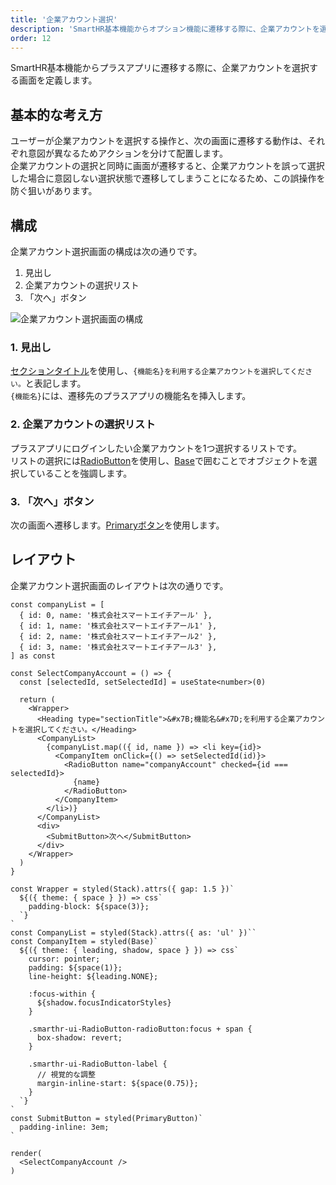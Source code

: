 ```yaml
---
title: '企業アカウント選択'
description: 'SmartHR基本機能からオプション機能に遷移する際に、企業アカウントを選択する画面を定義します。'
order: 12
---
```

SmartHR基本機能からプラスアプリに遷移する際に、企業アカウントを選択する画面を定義します。

## 基本的な考え方

ユーザーが企業アカウントを選択する操作と、次の画面に遷移する動作は、それぞれ意図が異なるためアクションを分けて配置します。  
企業アカウントの選択と同時に画面が遷移すると、企業アカウントを誤って選択した場合に意図しない選択状態で遷移してしまうことになるため、この誤操作を防ぐ狙いがあります。


## 構成

企業アカウント選択画面の構成は次の通りです。

1. 見出し
2. 企業アカウントの選択リスト
3. 「次へ」ボタン

![企業アカウント選択画面の構成](select-company-account1.png)

### 1. 見出し
[セクションタイトル](/products/components/heading/#h3-1)を使用し、`{機能名}を利用する企業アカウントを選択してください。`と表記します。  
`{機能名}`には、遷移先のプラスアプリの機能名を挿入します。

### 2. 企業アカウントの選択リスト
プラスアプリにログインしたい企業アカウントを1つ選択するリストです。  
リストの選択には[RadioButton](/products/components/radio-button/)を使用し、[Base](/products/components/base/)で囲むことでオブジェクトを選択していることを強調します。

### 3. 「次へ」ボタン
次の画面へ遷移します。[Primaryボタン](/products/components/button/#h3-0)を使用します。


## レイアウト

企業アカウント選択画面のレイアウトは次の通りです。

```tsx editable withStyled layout=product
const companyList = [
  { id: 0, name: '株式会社スマートエイチアール' },
  { id: 1, name: '株式会社スマートエイチアール1' },
  { id: 2, name: '株式会社スマートエイチアール2' },
  { id: 3, name: '株式会社スマートエイチアール3' },
] as const

const SelectCompanyAccount = () => {
  const [selectedId, setSelectedId] = useState<number>(0)

  return (
    <Wrapper>
      <Heading type="sectionTitle">&#x7B;機能名&#x7D;を利用する企業アカウントを選択してください。</Heading>
      <CompanyList>
        {companyList.map(({ id, name }) => <li key={id}>
          <CompanyItem onClick={() => setSelectedId(id)}>
            <RadioButton name="companyAccount" checked={id === selectedId}>
              {name}
            </RadioButton>
          </CompanyItem>
        </li>)}
      </CompanyList>
      <div>
        <SubmitButton>次へ</SubmitButton>
      </div>
    </Wrapper>
  )
}

const Wrapper = styled(Stack).attrs({ gap: 1.5 })`
  ${({ theme: { space } }) => css`
    padding-block: ${space(3)};
  `}
`
const CompanyList = styled(Stack).attrs({ as: 'ul' })``
const CompanyItem = styled(Base)`
  ${({ theme: { leading, shadow, space } }) => css`
    cursor: pointer;
    padding: ${space(1)};
    line-height: ${leading.NONE};

    :focus-within {
      ${shadow.focusIndicatorStyles}
    }

    .smarthr-ui-RadioButton-radioButton:focus + span {
      box-shadow: revert;
    }

    .smarthr-ui-RadioButton-label {
      // 視覚的な調整
      margin-inline-start: ${space(0.75)};
    }
  `}
`
const SubmitButton = styled(PrimaryButton)`
  padding-inline: 3em;
`

render(
  <SelectCompanyAccount />
)
```
